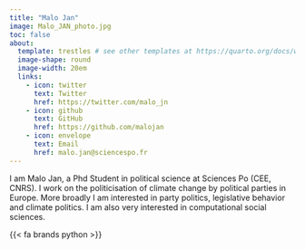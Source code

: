 ```yaml
---
title: "Malo Jan"
image: Malo_JAN_photo.jpg
toc: false
about: 
  template: trestles # see other templates at https://quarto.org/docs/websites/website-about.html#templates
  image-shape: round
  image-width: 20em
  links:
    - icon: twitter
      text: Twitter
      href: https://twitter.com/malo_jn
    - icon: github
      text: GitHub
      href: https://github.com/malojan
    - icon: envelope
      text: Email
      href: malo.jan@sciencespo.fr
---
```

        
I am Malo Jan, a Phd Student in political science at Sciences Po (CEE, CNRS). I work on the politicisation of climate change by political parties in Europe. More broadly I am interested in party politics, legislative behavior and climate politics. I am also very interested in computational social sciences. 

{{< fa brands python >}}
